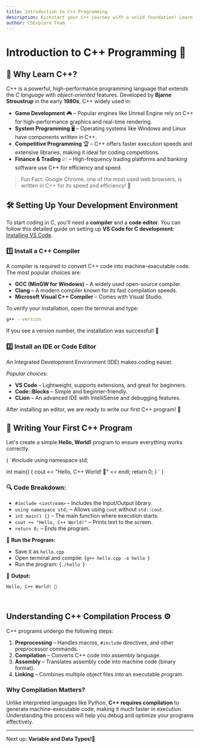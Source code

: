 ```yaml
---
title: Introduction to C++ Programming
description: Kickstart your C++ journey with a solid foundation! Learn why C++ is powerful, set up your coding environment, and write your first program.
author: CSExplore Team
---
```


# Introduction to C++ Programming 🚀

## 🎯 Why Learn C++?

C++ is a powerful, high-performance programming language that extends the _C language_ with _object-oriented_ features. Developed by **Bjarne Stroustrup** in the early **1980s**, C++ widely used in:

- **Game Development** 🎮 – Popular engines like Unreal Engine rely on C++ for high-performance graphics and real-time rendering.
- **System Programming** 🖥️ – Operating systems like Windows and Linux have components written in C++.
- **Competitive Programming** 🏆 – C++ offers faster execution speeds and extensive libraries, making it ideal for coding competitions.
- **Finance & Trading** 💹 – High-frequency trading platforms and banking software use C++ for efficiency and speed.

> Fun Fact: Google Chrome, one of the most used web browsers, is written in C++ for its speed and efficiency! 🚀

## 🛠️ Setting Up Your Development Environment

To start coding in C, you'll need a **compiler** and a **code editor**. You can follow this detailed guide on setting up **VS Code for C development**: [Installing VS Code](https://code.visualstudio.com/docs/languages/cpp).

### 1️⃣ Install a C++ Compiler

A compiler is required to convert C++ code into machine-executable code. The most popular choices are:

- **GCC (MinGW for Windows)** – A widely used open-source compiler.
- **Clang** – A modern compiler known for its fast compilation speeds.
- **Microsoft Visual C++ Compiler** – Comes with Visual Studio.

To verify your installation, open the terminal and type:

```sh
g++ --version
```

If you see a version number, the installation was successful! 🎉

### 2️⃣ Install an IDE or Code Editor

An Integrated Development Environment (IDE) makes coding easier.

_Popular choices_:

- **VS Code** – Lightweight, supports extensions, and great for beginners.
- **Code::Blocks** – Simple and beginner-friendly.
- **CLion** – An advanced IDE with IntelliSense and debugging features.

After installing an editor, we are ready to write our first C++ program! 🚀

## 📝 Writing Your First C++ Program

Let's create a simple **Hello, World!** program to ensure everything works correctly.

<CodeBlock language="c">
{
`#include <iostream>
using namespace std;

int main() {
cout << "Hello, C++ World! 🚀" << endl;
return 0;
}
`
}

</CodeBlock>

### 🔍 Code Breakdown:

- `#include <iostream>` – Includes the Input/Output library.
- `using namespace std;` – Allows using `cout` without `std::cout`.
- `int main() {}` – The main function where execution starts.
- `cout << "Hello, C++ World!"` – Prints text to the screen.
- `return 0;` – Ends the program.

📌 **Run the Program:**

- Save it as `hello.cpp`
- Open terminal and compile:
  <CodeBlock language="sh">
    {`g++ hello.cpp -o hello
`}
  </CodeBlock>
- Run the program:
  <CodeBlock language="sh">
    {`./hello
`}
  </CodeBlock>

📌 **Output:**

```
Hello, C++ World! 🚀
```

<br />

## Understanding C++ Compilation Process ⚙️

C++ programs undergo the following steps:

1. **Preprocessing** – Handles macros, `#include` directives, and other preprocessor commands.
2. **Compilation** – Converts C++ code into assembly language.
3. **Assembly** – Translates assembly code into machine code (binary format).
4. **Linking** – Combines multiple object files into an executable program.

### **Why Compilation Matters?**

Unlike interpreted languages like Python, **C++ requires compilation** to generate machine-executable code, making it much faster in execution. Understanding this process will help you debug and optimize your programs effectively.

---

Next up: **Variable and Data Types!🚀**
